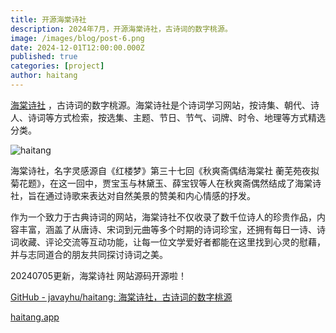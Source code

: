 ```yaml
---
title: 开源海棠诗社
description: 2024年7月，开源海棠诗社，古诗词的数字桃源。
image: /images/blog/post-6.png
date: 2024-12-01T12:00:00.000Z
published: true
categories: [project]
author: haitang
---
```


[海棠诗社](https://haitang.app/?ref=mksaas.me) ，古诗词的数字桃源。海棠诗社是个诗词学习网站，按诗集、朝代、诗人、诗词等方式检索，按选集、主题、节日、节气、词牌、时令、地理等方式精选分类。

![haitang](https://blog.mksaas.me/images/c4cd23b5135059105d69c11ef8de1174.png)

海棠诗社，名字灵感源自《红楼梦》第三十七回《秋爽斋偶结海棠社 蘅芜苑夜拟菊花题》，在这一回中，贾宝玉与林黛玉、薛宝钗等人在秋爽斋偶然结成了海棠诗社，旨在通过诗歌来表达对自然美景的赞美和内心情感的抒发。

作为一个致力于古典诗词的网站，海棠诗社不仅收录了数千位诗人的珍贵作品，内容丰富，涵盖了从唐诗、宋词到元曲等多个时期的诗词珍宝，还拥有每日一诗、诗词收藏、评论交流等互动功能，让每一位文学爱好者都能在这里找到心灵的慰藉，并与志同道合的朋友共同探讨诗词之美。

20240705更新，海棠诗社 网站源码开源啦！

[GitHub - javayhu/haitang: 海棠诗社，古诗词的数字桃源](https://github.com/javayhu/haitang)

[haitang.app](https://haitang.app/?ref=mksaas.me)
